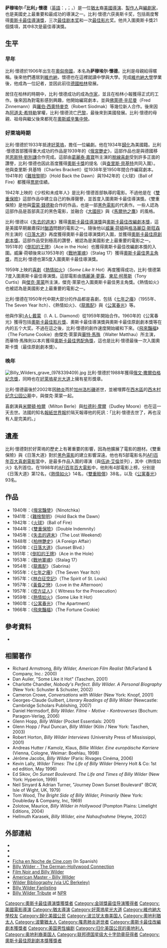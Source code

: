 {{noteTA
|G1=Show
|G2=Movie
|1=zh-cn:维尔德; zh-tw:懷德; zh-hk:懷特;
|2=zh-cn:比利·维尔德; zh-tw:比利·懷德; zh-hk:比利·懷特;
}}
{{艺人
|姓名 =比利·懷德
|类型 =导演
|图片 =Gloria Swanson & Billy Wilder - ca. 1950.JPG
| caption = 懷德（右）与[[格洛丽亚·斯旺森|格洛丽亚·斯旺森]]
|本名 =Samuel Wilder
|外文名 =Billy Wilder
|外文 = 
|罗马拼音 =
|英文名 =
|昵称 =
|其他艺名 =
|国籍 =
|民族 =
|籍贯 =
|出生日期 ={{birth date|1906|6|22|mf=y}}
|出生地点 ={{flag|Austria-Hungary}}[[貝斯基德地區蘇哈|貝斯基德地區蘇哈]]（現[[波蘭|波蘭]]境內）
|逝世日期 ={{death date and age|2002|3|27|1906|6|22|mf=y}}
|逝世地点 ={{USA}}[[加州|加州]][[比佛利山|比佛利山]]
|职业 =导演、编剧、制片人
|配偶 =Judith Coppicus (1936–1946; 离婚)<br />Audrey Young (1949–2002)
|儿女 =Victoria Wilder（1939年出生）<br />Vincent Wilder（1939年-1939年）
|出道地点 =
|出道作 =
|出道日期 =
|代表作 =《[[热情似火|热情似火]]》《[[日落大道|日落大道]]》
|活跃年代 =1929年 - 1995年
|IMDb =nm0000697
|academyawards ='''[[奧斯卡最佳導演獎|最佳導演]]'''<br />1945年 《[[失去的週末|失去的週末]]》<br />1960年 《[[公寓春光|公寓春光]]》 <br /> '''最佳改編劇本'''<br />1945年 《[[失去的週末|失去的週末]]》 <br /> '''最佳原創劇本'''<br />1950年 《[[日落大道|日落大道]]》<br />1960年 《[[公寓春光|公寓春光]]》 <br /> '''[[奧斯卡最佳影片獎|最佳影片]]'''<br />1960年 《[[公寓春光|公寓春光]]》 <br /> '''俄文·撒爾伯格紀念獎''' (1988)
|afiawards =
|arielaward =
|baftaawards ='''最佳影片'''<br />1960年 《[[公寓春光|公寓春光]]》
|cesarawards =
|emmyawards =
|filmfareawards =
|geminiawards =
|goldenglobeawards ='''最佳導演'''<br />1945年 《[[失去的週末|失去的週末]]》<br />1950年 《[[日落大道|日落大道]]》 <br /> '''最佳劇本'''<br />1954年 《[[龍鳳配|龍鳳配]]》
|goldenraspberryawards =
|goyaawards =
|grammyawards =
|olivierawards =
|iftaawards =
|imageaward =
|nationalfilmawards =
|screenactorsguildawards =
|tonyawards = 
| awards = '''[[紐約影評人協會最佳導演獎|紐約影評人協會最佳導演獎]]''' <br /> 1945年 《[[失去的週末|失去的週末]]》<br />1960年 《[[公寓春光|公寓春光]]》 <br /> '''[[紐約影評人協會最佳劇本獎|紐約影評人協會最佳劇本獎]]''' <br /> 1960年 《[[公寓春光|公寓春光]]》 <BR>'''[[AFI終身成就獎|AFI終身成就獎]]'''<br />1986年 終身成就獎 
}}
'''萨穆埃尔·「比利」·懷德'''（[[英語|英語]]：'''{{lang|en|Samuel "Billy" Wilder}}'''，{{IPAc-en|ˈ|w|aɪ|l|d|ər}}；{{IPA-de|ˈvɪldɐ|lang}}，{{bd|1906年|6月22日|2002年|3月27日|catIdx=Wilder, Bully}}）是一位[[猶太|猶太]]裔[[美國|美國]][[導演|導演]]、[[製作人|製作人]]與[[編劇家|編劇家]]，也是美國史上最重要和最成功的導演之一。比利·懷德六获奥斯卡奖，包括兩度奪得[[奧斯卡最佳導演獎|奧斯卡最佳導演獎]]，三次[[最佳剧本奖|最佳剧本奖]]和一次[[最佳影片|最佳影片]]奖。他共入圍奧斯卡獎21個獎項，其中8次是最佳導演獎。

== 生平 ==
=== 早年 ===
比利·懷德於1906年出生在[[奧匈帝國|奧匈帝國]]，本名為'''萨穆埃尔·懷德'''。比利是母親給得暱稱。後來他們遷居到[[維也納|維也納]]，懷德也在這裡就讀中學與大學。完成[[維也納大學|維也納大學]]學業後，他成為一位記者，並因此前往[[德國|德國]][[柏林|柏林]]發展。

居住在柏林的時期中，比利·懷德成功的成為[[作家|作家]]，並且在柏林小報獲得正式的工作。後來因為對電影感到興趣，他開始編寫劇本，並與[[佛萊德·辛尼曼|佛萊德·辛尼曼]]（Fred Zinnemann）與[[羅伯·西奧特麥克|羅伯·西奧特麥克]]（Robert Siodmak）等幾位新人合作。後來因為[[阿道夫·希特勒|阿道夫·希特勒]]掌權，比利·懷德流亡[[巴黎|巴黎]]，最後來到美國發展。比利·懷德的母親、祖母與繼父後來都死在[[奧斯威辛集中營|奧斯威辛集中營]]。

=== 好萊塢時期 ===
比利·懷德於1933年抵達[[好萊塢|好萊塢]]，擔任一位編劇。他在1934年[[歸化|歸化]]為美國籍。比利·懷德首部獲得重大成功的作品是1939年的《[[俄宮艷史|俄宮艷史]]》，這部作品也是與德國移民[[恩斯特·劉別謙|恩斯特·劉別謙]]合作完成。這部由[[葛麗泰·嘉寶|葛麗泰·嘉寶]]所主演的[[脫線喜劇|脫線喜劇]]受到許多正面的讚譽，比利·懷德也因此首度獲得[[奧斯卡獎|奧斯卡獎]]的提名（與[[查里斯·貝基特|查里斯·貝基特]]共同入圍）。他與查里斯·貝基特（Charles Brackett）從1938年至1950年間合作編寫劇本。1941年的《[[難捨黎明|難捨黎明]]》（Hold Back the Dawn）與1942年的《火球》（Ball of Fire）都獲得[[票房|票房]]佳績。

1942年上映的《少校和未成年人》是比利·懷德首部執導的電影。不過他是在《[[雙重保險|雙重保險]]》這部作品中建立自己的執導聲譽，並首度入圍奧斯卡最佳導演獎。《雙重保險》是他與[[雷蒙·錢德勒|雷蒙·錢德勒]]合作的作品，也是一部[[黑色電影|黑色電影]]的代表作。一些人認為這部作品是首部真正的黑色電影，並融合《[[大國民|大國民]]》與《[[馬爾他之鷹|馬爾他之鷹]]》的風格。

比利·懷德以《[[失去的週末|失去的週末]]》獲得[[奧斯卡最佳導演獎|奧斯卡最佳導演獎]]與[[奧斯卡最佳改編劇本獎|奧斯卡最佳改編劇本獎]]，這是美國早期嚴肅探討[[酗酒|酗酒]]問題的電影之一。隨後他以[[威廉·荷頓|威廉·荷頓]]與[[格洛麗亞·斯旺森|格洛麗亞·斯旺森]]所主演的《[[日落大道_(電影)|日落大道]]》再度獲得奧斯卡最佳導演獎的入圍，並獲得[[奧斯卡最佳原創劇本獎|奧斯卡最佳原創劇本獎]]。這部作品受到極高的讚譽，被認為是美國影史上最重要的電影之一。1951年的《[[倒扣的王牌|倒扣的王牌]]》（Ace in the Hole）也獲得奧斯卡最佳改編劇本獎的入圍。威廉·荷頓後來以1953年的《[[戰地軍魂|戰地軍魂]]》（Stalag 17）獲得[[奧斯卡最佳男主角獎|奧斯卡最佳男主角獎]]，而比利·懷德也第5度入圍奧斯卡最佳導演獎。

1959年上映的[[喜劇|喜劇]]《[[熱情如火|熱情如火]]》（''Some Like It Hot''）再度獲得成功，比利·懷德第7度入圍奧斯卡最佳導演獎。這部電影由[[瑪麗蓮·夢露|瑪麗蓮·夢露]]、[[東尼·柯蒂斯|東尼·柯蒂斯]]（Tony Curtis）與[[傑克·萊蒙|傑克·萊蒙]]所主演，傑克·萊蒙也入圍奧斯卡最佳男主角獎。《熱情如火》也被認為是美國影史上最重要的電影之一。

比利·懷德在1950年代中期大部分的作品都是喜劇，包括《[[七年之癢|七年之癢]]》（1955年、The Seven Year Itch）、《熱情如火》、《[[龍鳳配|龍鳳配]]》與《[[公寓春光|公寓春光]]》等。

他與作家[[I·A·L·戴蒙|I·A·L·戴蒙]]（I. A. L. Diamond）從1959年開始合作。1960年的《公寓春光》獲得包括[[奧斯卡最佳影片獎|奧斯卡最佳影片獎]]、奧斯卡最佳導演獎與奧斯卡最佳原創劇本獎等在内的五个大奖。不過在這之後，比利·懷德的創作速度開始緩和下來。《[[飛來豔福|飛來豔福]]》（The Fortune Cookie）由傑克·萊蒙與[[華特·馬殊|華特·馬殊]]（Walter Matthau）所主演，而華特·馬殊則以本片獲得[[奧斯卡最佳男配角獎|奧斯卡最佳男配角獎]]，這也是比利·懷德最後一次入圍奧斯卡獎（最佳原創劇本獎）。

=== 晚年 ===
[[File:Billy_Wilders_grave_(978339409).jpg|thumb]]
比利·懷德於1988年獲得[[俄文·撒爾伯格紀念獎|俄文·撒爾伯格紀念獎]]，同時也在[[好萊塢星光大道|好萊塢星光大道]]上擁有星形獎章。

比利·懷德最後於2002年因[[肺炎|肺炎]]而於[[加州|加州]][[洛杉磯|洛杉磯]]逝世，並被埋葬在[[西木區|西木區]]的[[西木村纪念公园公墓|西木村纪念公园公墓]]中，與傑克·萊蒙一起。

喜劇演員[[米爾頓·柏爾|米爾頓·柏爾]]（Milton Berle）與[[杜德利·摩爾|杜德利·摩爾]]（Dudley Moore）也在這一天去世。法國的知名[[報紙|報紙]][[世界報_(法國)|世界報]]於隔天報導他的死訊：「比利·懷德去世了，再也沒有人是完美的。」

== 遺產 ==

比利·懷德對於好萊塢的歷史上有著重要的影響，因為他擴展了電影的題材。《雙重保險》與《日落大道》對於[[黑色電影|黑色電影]]的建立影響深遠。他也有5部電影名列[[AFI百年百大喜劇電影|AFI百年百大喜劇電影]]當中，是最多作品入圍的導演（與[[伍迪·艾倫|伍迪·艾倫]]並列），其中《熱情如火》名列首位。在1998年的[[AFI百年百大電影|AFI百年百大電影]]中，他則有4部電影上榜，分别是《日落大道》第12名，《[[熱情如火|熱情如火]]》14名，《[[雙重賠償|雙重賠償]]》38名，以及《[[公寓春光|公寓春光]]》93名。

== 作品 ==
*1940年：《[[俄宮豔使|俄宮豔使]]》（Ninotchka）
*1941年：《[[難捨黎明|難捨黎明]]》（Hold Back the Dawn）
*1942年：《[[火球|火球]]》（Ball of Fire）
*1944年：《[[雙重保險|雙重保險]]》（Double Indemnity）
*1945年：《[[失去的週末|失去的週末]]》（The Lost Weekend）
*1948年：《[[柏林艷史|柏林艷史]]》（A Foreign Affair）
*1950年：《[[日落大道_(電影)|日落大道]]》（Sunset Blvd.）
*1951年：《[[倒扣的王牌|倒扣的王牌]]》（Ace in the Hole）
*1953年：《[[戰地軍魂|戰地軍魂]]》（Stalag 17）
*1954年：《[[龍鳳配|龍鳳配]]》（Sabrina）
*1955年：《[[七年之痒_(电影)|七年之癢]]》（The Seven Year Itch）
*1957年：《[[林白征空記|林白征空記]]》（The Spirit of St. Louis）
*1957年：《[[黃昏之戀|黃昏之戀]]》（Love in the Afternoon）
*1957年：《[[控方证人|控方证人]]》（ Witness for the Prosecution）
*1959年：《[[熱情如火|熱情如火]]》（Some Like It Hot）
*1960年：《[[公寓春光|公寓春光]]》（The Apartment）
*1966年：《[[飛來豔福|飛來豔福]]》（The Fortune Cookie）

== 參考資料 ==
*{{cite web | author=Clinton, Paul | title=Legendary director Billy Wilder dead at 95 | work=CNN | url=http://archives.cnn.com/2002/SHOWBIZ/Movies/03/28/billy.wilder.obit/ | accessdate=2009-01-20 | archive-date=2009-04-01 | archive-url=https://web.archive.org/web/20090401122106/http://archives.cnn.com/2002/SHOWBIZ/Movies/03/28/billy.wilder.obit/ | dead-url=no }}

== 相關著作 ==
* Richard Armstrong, ''Billy Wilder, American Film Realist'' (McFarland & Company, Inc.: 2000)
* Dan Auiler, "Some Like it Hot" (Taschen, 2001)
* Charlotte Chandler, ''Nobody's Perfect. Billy Wilder. A Personal Biography'' (New York: Schuster & Schuster, 2002)
* Cameron Crowe, ''Conversations with Wilder'' (New York: Knopf, 2001)
* Georges-Claude Guilbert, ''Literary Readings of Billy Wilder'' (Newcastle: Cambridge Scholars Publishing, 2007)
* Daniel Hermsdorf, ''Billy Wilder. Filme - Motive - Kontroverses'' (Bochum: Paragon-Verlag, 2006)
* Glenn Hopp, ''Billy Wilder'' (Pocket Essentials: 2001) 
* Glenn Hopp / Paul Duncan, ''Billy Wilder'' (Köln / New York: Taschen, 2003)
* Robert Horton, ''Billy Wilder Interviews'' (University Press of Mississippi, 2001)
* Andreas Hutter / Kamolz, Klaus, ''Billie Wilder. Eine europäische Karriere'' (Vienna, Cologne, Weimar: Boehlau, 1998)
* Jérôme Jacobs, ''Billy Wilder'' (Paris: Rivages Cinéma, 2006)
* Kevin Lally, ''Wilder Times: The Life of Billy Wilder'' (Henry Holt & Co: 1st ed edition, May 1996)
* Ed Sikov, ''On Sunset Boulevard. The Life and Times of Billy Wilder'' (New York: Hyperion, 1999)
* Neil Sinyard & Adrian Turner, "Journey Down Sunset Boulevard" (BCW, Isle of Wight, UK, 1979)
* Tom Wood, ''The Bright Side of Billy Wilder, Primarily'' (New York: Doubleday & Company, Inc, 1969)
* Zolotow, Maurice, ''Billy Wilder in Hollywood'' (Pompton Plains: Limelight Editions, 2004)
* Hellmuth Karasek, ''Billy Wilder, eine Nahaufnahme'' (Heyne, 2002)

== 外部連結 ==
{{wikiquote}}
* {{imdb name|id=0000697}}
* {{douban people|1054385}}
* {{tcmdb name|id=206104}}
*[https://web.archive.org/web/20061228151611/http://www.nochedecine.com/index.asp?t=0 Ficha en Noche de Cine.com] (In Spanish)
* [https://web.archive.org/web/20081229220618/http://www.germanhollywood.com/bwilder.html Billy Wilder - The German-Hollywood Connection]
* [http://www.imagesjournal.com/issue10/features/wilder/ Film Noir and Billy Wilder] {{Wayback|url=http://www.imagesjournal.com/issue10/features/wilder/ |date=20210218124800 }}
* [http://www.pbs.org/wnet/americanmasters/database/wilder_b.html American Master - Billy Wilder] {{Wayback|url=http://www.pbs.org/wnet/americanmasters/database/wilder_b.html |date=20090423013505 }}
* [http://www.lib.berkeley.edu/MRC/wilderbib.html Wilder Bibliography (via UC Berkeley)] {{Wayback|url=http://www.lib.berkeley.edu/MRC/wilderbib.html |date=20180810164837 }}
* [https://web.archive.org/web/20081205014909/http://fan.nothingbutsong.org/billy Billy Wilder Fanlisting]
* [http://www.npr.org/templates/story/story.php?storyId=5503804 Billy Wilder Tribute] {{Wayback|url=http://www.npr.org/templates/story/story.php?storyId=5503804 |date=20210414112629 }} at [[NPR|NPR]]

{{start box}}
{{s-awards}}
{{succession prize box |[[李欧·麥卡瑞|李欧·麥卡瑞]]<br />《[[與我同行|與我同行]]》|[[威廉·惠勒|威廉·惠勒]]<br />《[[黃金年代|黃金年代]]》|[[奧斯卡最佳導演獎|奧斯卡最佳導演]]|1945年<br />《[[失去的週末|失去的週末]]》}}
{{succession prize box |[[威廉·惠勒|威廉·惠勒]]<br />《[[賓漢|賓漢]]》|[[勞勃·懷斯|勞勃·懷斯]]、[[傑罗姆·羅賓斯|傑罗姆·羅賓斯]]<br />《[[西城故事_(1961年電影)|西城故事]]》|[[奧斯卡最佳導演獎|奧斯卡最佳導演]]|1960年<br />《[[公寓春光|公寓春光]]》}}
{{end}}

{{Navboxes
|title = 相关榮譽
|list =
{{欧文·G·托尔伯格纪念奖|state=autocollapse}}
{{奥斯卡最佳导演奖}}
{{奧斯卡最佳改編劇本獎}}
{{奧斯卡最佳原創劇本獎}}
{{金球奖最佳导演}}
{{歐洲電影學院終身成就獎}}
{{20世纪90年代肯尼迪中心荣誉奖}}
{{AFI終身成就獎}}
{{英国电影学院奖终身成就奖}}
{{纽约影评人协会奖最佳导演}}
{{導演協會獎最佳導演}}
}}
{{Authority control}}
{{DEFAULTSORT:Wilder, Billy}}
[[Category:奧斯卡最佳導演獎獲獎者|Category:奧斯卡最佳導演獎獲獎者]]
[[Category:金球獎最佳导演獲得者|Category:金球獎最佳导演獲得者]]
[[Category:美國電影導演|Category:美國電影導演]]
[[Category:猶太導演|Category:猶太導演]]
[[Category:好萊塢星光大道|Category:好萊塢星光大道]]
[[Category:維也納大學校友|Category:維也納大學校友]]
[[Category:歸化美國公民|Category:歸化美國公民]]
[[Category:波兰犹太裔美国人|Category:波兰犹太裔美国人]]
[[Category:奧地利猶太人|Category:奧地利猶太人]]
[[Category:波蘭猶太人|Category:波蘭猶太人]]
[[Category:罹患肺炎逝世者|Category:罹患肺炎逝世者]]
[[Category:奧斯卡最佳改編劇本獲獎者|Category:奧斯卡最佳改編劇本獲獎者]]
[[Category:美国男性编剧|Category:美国男性编剧]]
[[Category:归化美国公民的奥地利人|Category:归化美国公民的奥地利人]]
[[Category:奥地利裔美国人|Category:奥地利裔美国人]]
[[Category:联邦德国星级大十字勋章获得者|Category:联邦德国星级大十字勋章获得者]]
[[Category:奧斯卡最佳原創劇本獎獲獎者|Category:奧斯卡最佳原創劇本獎獲獎者]]